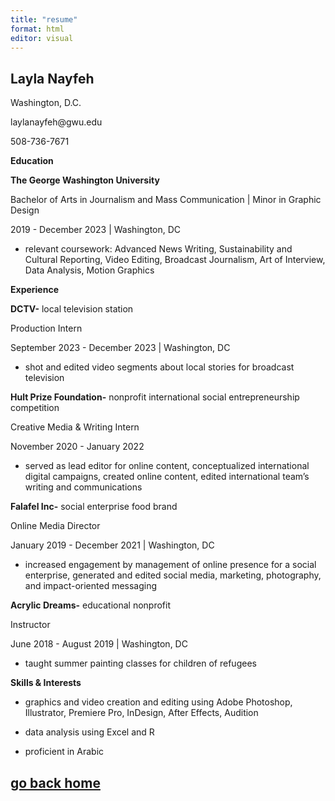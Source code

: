 ```yaml
---
title: "resume"
format: html
editor: visual
---
```


## **Layla Nayfeh**

Washington, D.C.

laylanayfeh\@gwu.edu

508-736-7671

**Education**

**The George Washington University**

Bachelor of Arts in Journalism and Mass Communication \| Minor in Graphic Design

2019 - December 2023 \| Washington, DC

-   relevant coursework: Advanced News Writing, Sustainability and Cultural Reporting, Video Editing, Broadcast Journalism, Art of Interview, Data Analysis, Motion Graphics

**Experience**

**DCTV-** local television station

Production Intern

September 2023 - December 2023 \| Washington, DC

-   shot and edited video segments about local stories for broadcast television

**Hult Prize Foundation-** nonprofit international social entrepreneurship competition

Creative Media & Writing Intern

November 2020 - January 2022

-   served as lead editor for online content, conceptualized international digital campaigns, created online content, edited international team's writing and communications

**Falafel Inc-** social enterprise food brand

Online Media Director 

January 2019 - December 2021 \| Washington, DC

-   increased engagement by management of online presence for a social enterprise, generated and edited social media, marketing, photography, and impact-oriented messaging

**Acrylic Dreams-** educational nonprofit

Instructor

June 2018 - August 2019 \| Washington, DC

-   taught summer painting classes for children of refugees

**Skills & Interests**

-   graphics and video creation and editing using Adobe Photoshop, Illustrator, Premiere Pro, InDesign, After Effects, Audition

-   data analysis using Excel and R

-   proficient in Arabic

## [go back home](https://laylanayfeh.github.io/laylanayfeh/)
